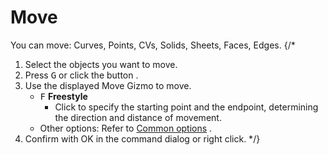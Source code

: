 
# Move

<Reference shortcut="G" command="Move" button="Left of Command Bar" />

You can move: Curves, Points, CVs, Solids, Sheets, Faces, Edges.
{/* 
1. Select the objects you want to move.
2. Press <kbd>G</kbd> or click the button <ButtonIcon type="button-move" />.
3. Use the displayed Move Gizmo to move.
   - <kbd>F</kbd> **Freestyle**
      - Click to specify the starting point and the endpoint, determining the direction and distance of movement.
   - Other options: Refer to [Common options](common-options) .
4. Confirm with OK in the command dialog or right click.
 */}


